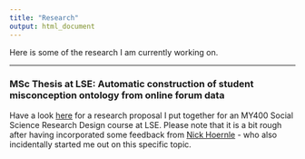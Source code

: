 ```yaml
---
title: "Research"
output: html_document
---
```


Here is some of the research I am currently working on.

***

### MSc Thesis at LSE: Automatic construction of student misconception ontology from online forum data

Have a look [here](/img/my400-assignment-after-feedback.pdf) for a research proposal I put together for an MY400 Social Science Research Design course at LSE. Please note that it is a bit rough after having incorporated some feedback from [Nick Hoernle](https://nickhoernle.com) - who also incidentally started me out on this specific topic.